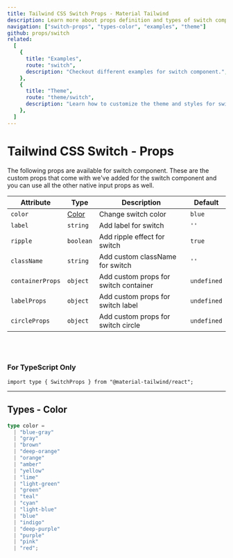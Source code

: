 ```yaml
---
title: Tailwind CSS Switch Props - Material Tailwind
description: Learn more about props definition and types of switch component.
navigation: ["switch-props", "types-color", "examples", "theme"]
github: props/switch
related:
  [
    {
      title: "Examples",
      route: "switch",
      description: "Checkout different examples for switch component.",
    },
    {
      title: "Theme",
      route: "theme/switch",
      description: "Learn how to customize the theme and styles for switch component.",
    },
  ]
---
```


# Tailwind CSS Switch - Props

<span id="switch-props" className="scroll-mt-48" />
The following props are available for switch component. These are the custom props
that come with we've added for the switch component and you can use all the other
native input props as well.

| Attribute        | Type                  | Description                           | Default                |
| ---------------- | --------------------- | ------------------------------------- | ---------------------- |
| `color`          | [Color](#types-color) | Change switch color                   | <Code>blue</Code>      |
| `label`          | <Code>string</Code>   | Add label for switch                  | `''`                   |
| `ripple`         | <Code>boolean</Code>  | Add ripple effect for switch          | <Code>true</Code>      |
| `className`      | <Code>string</Code>   | Add custom className for switch       | `''`                   |
| `containerProps` | <Code>object</Code>   | Add custom props for switch container | <Code>undefined</Code> |
| `labelProps`     | <Code>object</Code>   | Add custom props for switch label     | <Code>undefined</Code> |
| `circleProps`    | <Code>object</Code>   | Add custom props for switch circle    | <Code>undefined</Code> |

<br />
<br />

### For TypeScript Only

```tsx
import type { SwitchProps } from "@material-tailwind/react";
```

---

## Types - Color

<span id="types-color" className="scroll-mt-48" />

```ts
type color =
  | "blue-gray"
  | "gray"
  | "brown"
  | "deep-orange"
  | "orange"
  | "amber"
  | "yellow"
  | "lime"
  | "light-green"
  | "green"
  | "teal"
  | "cyan"
  | "light-blue"
  | "blue"
  | "indigo"
  | "deep-purple"
  | "purple"
  | "pink"
  | "red";
```

<span id="examples" className="scroll-mt-48" />
<span id="theme" className="scroll-mt-48" />
